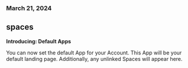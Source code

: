 ### March 21, 2024

## spaces

**Introducing: Default Apps**

You can now set the default App for your Account. This App will be your default landing page. Additionally, any unlinked Spaces will appear here.
